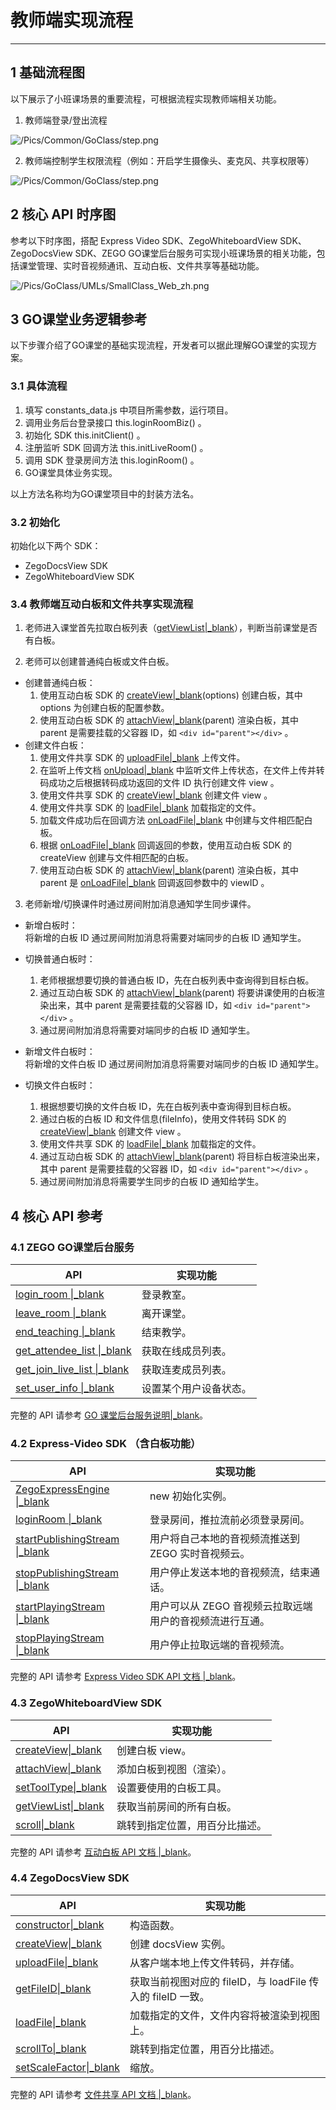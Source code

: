 <style>
table th:nth-of-type(1) { min-width: 120px; width: 30%; }
table th:nth-of-type(2) { min-width: 120px; width: 70%; }
table {width: 100%;}
</style>


# 教师端实现流程

---

## 1 基础流程图
以下展示了小班课场景的重要流程，可根据流程实现教师端相关功能。

1. 教师端登录/登出流程

![/Pics/Common/GoClass/step.png](/Pics/Common/GoClass/teacherLogin.png)

2. 教师端控制学生权限流程（例如：开启学生摄像头、麦克风、共享权限等）

![/Pics/Common/GoClass/step.png](/Pics/Common/GoClass/小班课-学生上下麦.png)

## 2 核心 API 时序图
参考以下时序图，搭配 Express Video SDK、ZegoWhiteboardView SDK、ZegoDocsView SDK、ZEGO GO课堂后台服务可实现小班课场景的相关功能，包括课堂管理、实时音视频通讯、互动白板、文件共享等基础功能。

![/Pics/GoClass/UMLs/SmallClass_Web_zh.png](/Pics/GoClass/UMLs/SmallClass_Web_zh.png)

## 3 GO课堂业务逻辑参考
以下步骤介绍了GO课堂的基础实现流程，开发者可以据此理解GO课堂的实现方案。

### 3.1 具体流程
1. 填写 constants_data.js 中项目所需参数，运行项目。
2. 调用业务后台登录接口 this.loginRoomBiz() 。
3. 初始化 SDK this.initClient() 。
4. 注册监听 SDK 回调方法 this.initLiveRoom() 。
5. 调用 SDK 登录房间方法 this.loginRoom() 。
6. GO课堂具体业务实现。

<div class="mk-hint">
 
以上方法名称均为GO课堂项目中的封装方法名。 
</div>


### 3.2 初始化

初始化以下两个 SDK：

- ZegoDocsView SDK
- ZegoWhiteboardView SDK

### 3.4 教师端互动白板和文件共享实现流程

1. 老师进入课堂首先拉取白板列表（[getViewList\|_blank](/article/api?doc=WhiteBoardView_API~javascript_web~class~ZegoExpressEngine#get-view-list)），判断当前课堂是否有白板。

2. 老师可以创建普通纯白板或文件白板。

- 创建普通纯白板：
  1. 使用互动白板 SDK 的 [createView\|_blank](/article/api?doc=WhiteBoardView_API~javascript_web~class~ZegoExpressEngine#create-view)(options) 创建白板，其中 options 为创建白板的配置参数。
  2. 使用互动白板 SDK 的 [attachView\|_blank](/article/api?doc=WhiteBoardView_API~javascript_web~class~ZegoExpressEngine#attach-view)(parent) 渲染白板，其中 parent 是需要挂载的父容器 ID，如 `<div id="parent"></div>` 。
- 创建文件白板：
  1. 使用文件共享 SDK 的 [uploadFile\|_blank](/article/api?doc=DocsView_API~javascript_web~class~ZegoExpressDocs#upload-file) 上传文件。
  2. 在监听上传文档 [onUpload\|_blank](/article/api?doc=DocsView_API~javascript_web~interface~ZegoEvent#on-upload) 中监听文件上传状态，在文件上传并转码成功之后根据转码成功返回的文件 ID 执行创建文件 view 。
  3. 使用文件共享 SDK 的 [createView\|_blank](/article/api?doc=DocsView_API~javascript_web~class~ZegoExpressDocs#create-view) 创建文件 view 。
  4. 使用文件共享 SDK 的 [loadFile\|_blank](/article/api?doc=DocsView_API~javascript_web~interface~ZegoDocsView#load-file) 加载指定的文件。
  5. 加载文件成功后在回调方法 [onLoadFile\|_blank](/article/api?doc=DocsView_API~javascript_web~interface~ZegoEvent#on-load-file) 中创建与文件相匹配白板。
  6. 根据 [onLoadFile\|_blank](/article/api?doc=DocsView_API~javascript_web~interface~ZegoEvent#on-load-file) 回调返回的参数，使用互动白板 SDK 的 createView 创建与文件相匹配的白板。
  7. 使用互动白板 SDK 的 [attachView\|_blank](/article/api?doc=WhiteBoardView_API~javascript_web~class~ZegoExpressEngine#attach-view)(parent) 渲染白板，其中 parent 是 [onLoadFile\|_blank](/article/api?doc=DocsView_API~javascript_web~interface~ZegoEvent#on-load-file) 回调返回参数中的 viewID 。

3. 老师新增/切换课件时通过房间附加消息通知学生同步课件。

- 新增白板时：    
  将新增的白板 ID 通过房间附加消息将需要对端同步的白板 ID 通知学生。

- 切换普通白板时：
  1. 老师根据想要切换的普通白板 ID，先在白板列表中查询得到目标白板。
  2. 通过互动白板 SDK 的 [attachView\|_blank](/zh/api?doc=whiteboardview_API~javascript_web~class~ZegoExpressEngine#attach-view)(parent) 将要讲课使用的白板渲染出来，其中 parent 是需要挂载的父容器 ID，如 `<div id="parent"></div>` 。
  3. 通过房间附加消息将需要对端同步的白板 ID 通知学生。
- 新增文件白板时：   
  将新增的文件白板 ID 通过房间附加消息将需要对端同步的白板 ID 通知学生。
- 切换文件白板时：
  1. 根据想要切换的文件白板 ID，先在白板列表中查询得到目标白板。
  2. 通过白板的白板 ID 和文件信息(fileInfo)，使用文件转码 SDK 的 [createView\|_blank](/zh/api?doc=docsview_API~javascript_web~class~ZegoExpressDocs#create-view) 创建文件 view 。
  3. 使用文件共享 SDK 的 [loadFile\|_blank](/zh/api?doc=docsview_API~javascript_web~interface~ZegoDocsView#load-file) 加载指定的文件。
  4. 通过互动白板 SDK 的 [attachView\|_blank](/zh/api?doc=whiteboardview_API~javascript_web~class~ZegoExpressEngine#attach-view)(parent) 将目标白板渲染出来，其中 parent 是需要挂载的父容器 ID，如 `<div id="parent"></div>` 。
  5. 通过房间附加消息将需要学生同步的白板 ID 通知给学生。
    

## 4 核心 API 参考

### 4.1 ZEGO GO课堂后台服务
 
|API|实现功能|
|-|-|
|[login_room \|_blank](#5904)| 登录教室。|
|[leave_room \|_blank](#5910)|离开课堂。|
|[end_teaching \|_blank](#5911)|结束教学。|
|[get_attendee_list \|_blank](#5905)|获取在线成员列表。|
|[get_join_live_list \|_blank](#5906)|获取连麦成员列表。|
|[set_user_info \|_blank](#5908)|设置某个用户设备状态。|

<div class="mk-hint">
 
完整的 API 请参考 [GO 课堂后台服务说明\|_blank](#5370)。  
</div>

### 4.2 Express-Video SDK （含白板功能） 

|API|实现功能|
|-|-|
|[ZegoExpressEngine \|_blank](/zh/api?doc=Express_Video_SDK_API~javascript_web~class~ZegoExpressEngine#constructor)|new 初始化实例。|
|[loginRoom \|_blank](/zh/api?doc=Express_Video_SDK_API~javascript_web~class~ZegoExpressEngine#login-room)|登录房间，推拉流前必须登录房间。|
|[startPublishingStream \|_blank](/zh/api?doc=Express_Video_SDK_API~javascript_web~class~ZegoExpressEngine#start-publishing-stream)|用户将自己本地的音视频流推送到 ZEGO 实时音视频云。|
|[stopPublishingStream \|_blank](/zh/api?doc=Express_Video_SDK_API~javascript_web~class~ZegoExpressEngine#public-func-lists)|用户停止发送本地的音视频流，结束通话。|
|[startPlayingStream \|_blank](/zh/api?doc=Express_Video_SDK_API~javascript_web~class~ZegoExpressEngine#start-playing-stream)|用户可以从 ZEGO 音视频云拉取远端用户的音视频流进行互通。|
|[stopPlayingStream \|_blank](/zh/api?doc=Express_Video_SDK_API~javascript_web~class~ZegoExpressEngine#public-func-lists)|用户停止拉取远端的音视频流。|

<div class="mk-hint">
 
完整的 API 请参考 [Express Video SDK API 文档 \|_blank](/zh/api?doc=Express_Video_SDK_API~javascript_web~class)。  
</div>


### 4.3 ZegoWhiteboardView SDK 

|API|实现功能|
|-|-|
|[createView\|_blank](/zh/api?doc=WhiteBoardView_API~Javascript_web~class~ZegoExpressEngine&jumpType=route#create-view)|创建白板 view。|
|[attachView\|_blank](/zh/api?doc=WhiteBoardView_API~Javascript_web~class~ZegoExpressEngine&jumpType=route#attach-view)|添加白板到视图（渲染）。|
|[setToolType\|_blank](/zh/api?doc=WhiteBoardView_API~Javascript_web~class~WhiteboardView&jumpType=route#set-tool-type)|设置要使用的白板工具。|
|[getViewList\|_blank](/zh/api?doc=WhiteBoardView_API~Javascript_web~class~ZegoExpressEngine&jumpType=route#get-view-list)|获取当前房间的所有白板。|
|[scroll\|_blank](/zh/api?doc=WhiteBoardView_API~Javascript_web~class~WhiteboardView&jumpType=route#scroll)|跳转到指定位置，用百分比描述。|

<div class="mk-hint">
 
完整的 API 请参考 [互动白板 API 文档 \|_blank](/zh/api?doc=WhiteBoardView_API~javascript_web~class)。  
</div>

### 4.4 ZegoDocsView SDK 

|API|实现功能|
|-|-|
|[constructor\|_blank](/zh/api?doc=DocsView_API~Javascript_web~class~ZegoExpressDocs#constructor)|构造函数。|
|[createView\|_blank](/zh/api?doc=DocsView_API~Javascript_web~class~ZegoExpressDocs#create-view)| 创建 docsView 实例。|
|[uploadFile\|_blank](/zh/api?doc=DocsView_API~Javascript_web~class~ZegoExpressDocs#upload-file)| 从客户端本地上传文件转码，并存储。|
|[getFileID\|_blank](/zh/api?doc=DocsView_API~Javascript_web~class~ZegoDocsView#get-file-id)| 获取当前视图对应的 fileID，与 loadFile 传入的 fileID 一致。|
|[loadFile\|_blank](/zh/api?doc=DocsView_API~Javascript_web~class~ZegoDocsView#load-file)|加载指定的文件，文件内容将被渲染到视图上。|
|[scrollTo\|_blank](/zh/api?doc=DocsView_API~Javascript_web~class~ZegoDocsView#scroll-to)|跳转到指定位置，用百分比描述。|
|[setScaleFactor\|_blank](/zh/api?doc=DocsView_API~Javascript_web~class~ZegoDocsView#play-animation)|缩放。|

<div class="mk-hint">
 
完整的 API 请参考 [文件共享 API 文档 \|_blank](/zh/api?doc=DocsView_API~javascript_web~class)。  
</div>
